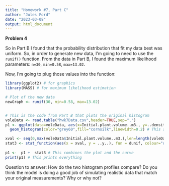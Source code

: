 ```yaml
---
title: "Homework #7, Part C"
author: "Jules Ford"
date: "2023-03-08"
output: html_document
---
```


**Problem 4**

So in Part B I found that the probability distribution that fit my data best was uniform. So, in order to generate new data, I'm going to need to use the `runif()` function. From the data in Part B, I found the maximum likelihood parameters: `n=30`, `min=0.58`, `max=13.02`.

Now, I'm going to plug those values into the function:

```r
library(ggplot2) # for graphics
library(MASS) # for maximum likelihood estimation

# Plot of the new data
newGraph <- runif(30, min=0.58, max=13.02)


# This is the code from Part B that plots the original histogram
voleData <- read.table("hwk7Data.csv",header=TRUE,sep=",")
p1 <- ggplot(data=voleData, aes(x=Initial.plant.volume..m3., y=..density..)) +
  geom_histogram(color="grey60",fill="cornsilk",linewidth=0.2) # This sets up the histogram

xval <- seq(0,max(voleData$Initial.plant.volume..m3.),len=length(voleData$Initial.plant.volume..m3.)) # This grabs the variable needed for plotting the curve
stat3 <- stat_function(aes(x = xval, y = ..y..), fun = dunif, colour="darkgreen", n = length(voleData$Initial.plant.volume..m3.), args = list(min=min(voleData$Initial.plant.volume..m3.), max=max(voleData$Initial.plant.volume..m3.))) # This is the code for the curve
 
p1 <-  p1 +  stat3 # This combines the plot and the curve
print(p1) # This prints everything

```

Question to answer: How do the two histogram profiles compare? Do you think the model is doing a good job of simulating realistic data that match your original measurements? Why or why not?

